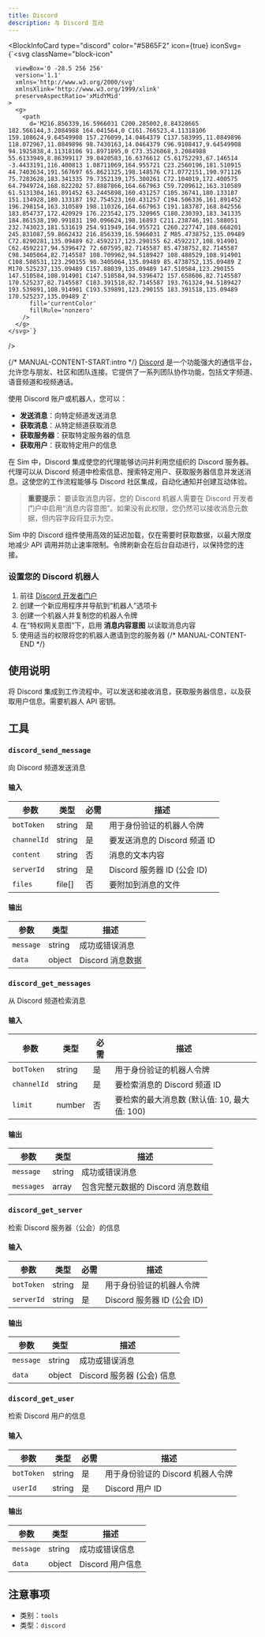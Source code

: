 ```yaml
---
title: Discord
description: 与 Discord 互动
---
```



<BlockInfoCard 
  type="discord"
  color="#5865F2"
  icon={true}
  iconSvg={`<svg className="block-icon"
      
      
      
      viewBox='0 -28.5 256 256'
      version='1.1'
      xmlns='http://www.w3.org/2000/svg'
      xmlnsXlink='http://www.w3.org/1999/xlink'
      preserveAspectRatio='xMidYMid'
    >
      <g>
        <path
          d='M216.856339,16.5966031 C200.285002,8.84328665 182.566144,3.2084988 164.041564,0 C161.766523,4.11318106 159.108624,9.64549908 157.276099,14.0464379 C137.583995,11.0849896 118.072967,11.0849896 98.7430163,14.0464379 C96.9108417,9.64549908 94.1925838,4.11318106 91.8971895,0 C73.3526068,3.2084988 55.6133949,8.86399117 39.0420583,16.6376612 C5.61752293,67.146514 -3.4433191,116.400813 1.08711069,164.955721 C23.2560196,181.510915 44.7403634,191.567697 65.8621325,198.148576 C71.0772151,190.971126 75.7283628,183.341335 79.7352139,175.300261 C72.104019,172.400575 64.7949724,168.822202 57.8887866,164.667963 C59.7209612,163.310589 61.5131304,161.891452 63.2445898,160.431257 C105.36741,180.133187 151.134928,180.133187 192.754523,160.431257 C194.506336,161.891452 196.298154,163.310589 198.110326,164.667963 C191.183787,168.842556 183.854737,172.420929 176.223542,175.320965 C180.230393,183.341335 184.861538,190.991831 190.096624,198.16893 C211.238746,191.588051 232.743023,181.531619 254.911949,164.955721 C260.227747,108.668201 245.831087,59.8662432 216.856339,16.5966031 Z M85.4738752,135.09489 C72.8290281,135.09489 62.4592217,123.290155 62.4592217,108.914901 C62.4592217,94.5396472 72.607595,82.7145587 85.4738752,82.7145587 C98.3405064,82.7145587 108.709962,94.5189427 108.488529,108.914901 C108.508531,123.290155 98.3405064,135.09489 85.4738752,135.09489 Z M170.525237,135.09489 C157.88039,135.09489 147.510584,123.290155 147.510584,108.914901 C147.510584,94.5396472 157.658606,82.7145587 170.525237,82.7145587 C183.391518,82.7145587 193.761324,94.5189427 193.539891,108.914901 C193.539891,123.290155 183.391518,135.09489 170.525237,135.09489 Z'
          fill='currentColor'
          fillRule='nonzero'
        />
      </g>
    </svg>`}
/>

{/* MANUAL-CONTENT-START:intro */}
[Discord](https://discord.com) 是一个功能强大的通信平台，允许您与朋友、社区和团队连接。它提供了一系列团队协作功能，包括文字频道、语音频道和视频通话。

使用 Discord 账户或机器人，您可以：

- **发送消息**：向特定频道发送消息
- **获取消息**：从特定频道获取消息
- **获取服务器**：获取特定服务器的信息
- **获取用户**：获取特定用户的信息

在 Sim 中，Discord 集成使您的代理能够访问并利用您组织的 Discord 服务器。代理可以从 Discord 频道中检索信息、搜索特定用户、获取服务器信息并发送消息。这使您的工作流程能够与 Discord 社区集成，自动化通知并创建互动体验。

> **重要提示：** 要读取消息内容，您的 Discord 机器人需要在 Discord 开发者门户中启用“消息内容意图”。如果没有此权限，您仍然可以接收消息元数据，但内容字段将显示为空。

Sim 中的 Discord 组件使用高效的延迟加载，仅在需要时获取数据，以最大限度地减少 API 调用并防止速率限制。令牌刷新会在后台自动进行，以保持您的连接。

### 设置您的 Discord 机器人

1. 前往 [Discord 开发者门户](https://discord.com/developers/applications)
2. 创建一个新应用程序并导航到“机器人”选项卡
3. 创建一个机器人并复制您的机器人令牌
4. 在“特权网关意图”下，启用 **消息内容意图** 以读取消息内容
5. 使用适当的权限将您的机器人邀请到您的服务器
{/* MANUAL-CONTENT-END */}

## 使用说明

将 Discord 集成到工作流程中。可以发送和接收消息，获取服务器信息，以及获取用户信息。需要机器人 API 密钥。

## 工具

### `discord_send_message`

向 Discord 频道发送消息

#### 输入

| 参数 | 类型 | 必需 | 描述 |
| --------- | ---- | -------- | ----------- |
| `botToken` | string | 是 | 用于身份验证的机器人令牌 |
| `channelId` | string | 是 | 要发送消息的 Discord 频道 ID |
| `content` | string | 否 | 消息的文本内容 |
| `serverId` | string | 是 | Discord 服务器 ID \(公会 ID\) |
| `files` | file[] | 否 | 要附加到消息的文件 |

#### 输出

| 参数 | 类型 | 描述 |
| --------- | ---- | ----------- |
| `message` | string | 成功或错误消息 |
| `data` | object | Discord 消息数据 |

### `discord_get_messages`

从 Discord 频道检索消息

#### 输入

| 参数 | 类型 | 必需 | 描述 |
| --------- | ---- | -------- | ----------- |
| `botToken` | string | 是 | 用于身份验证的机器人令牌 |
| `channelId` | string | 是 | 要检索消息的 Discord 频道 ID |
| `limit` | number | 否 | 要检索的最大消息数 \(默认值: 10, 最大值: 100\) |

#### 输出

| 参数 | 类型 | 描述 |
| --------- | ---- | ----------- |
| `message` | string | 成功或错误消息 |
| `messages` | array | 包含完整元数据的 Discord 消息数组 |

### `discord_get_server`

检索 Discord 服务器（公会）的信息

#### 输入

| 参数 | 类型 | 必需 | 描述 |
| --------- | ---- | -------- | ----------- |
| `botToken` | string | 是 | 用于身份验证的机器人令牌 |
| `serverId` | string | 是 | Discord 服务器 ID \(公会 ID\) |

#### 输出

| 参数 | 类型 | 描述 |
| --------- | ---- | ----------- |
| `message` | string | 成功或错误消息 |
| `data` | object | Discord 服务器 \(公会\) 信息 |

### `discord_get_user`

检索 Discord 用户的信息

#### 输入

| 参数 | 类型 | 必需 | 描述 |
| --------- | ---- | -------- | ----------- |
| `botToken` | string | 是 | 用于身份验证的 Discord 机器人令牌 |
| `userId` | string | 是 | Discord 用户 ID |

#### 输出

| 参数 | 类型 | 描述 |
| --------- | ---- | ----------- |
| `message` | string | 成功或错误信息 |
| `data` | object | Discord 用户信息 |

## 注意事项

- 类别：`tools`
- 类型：`discord`
